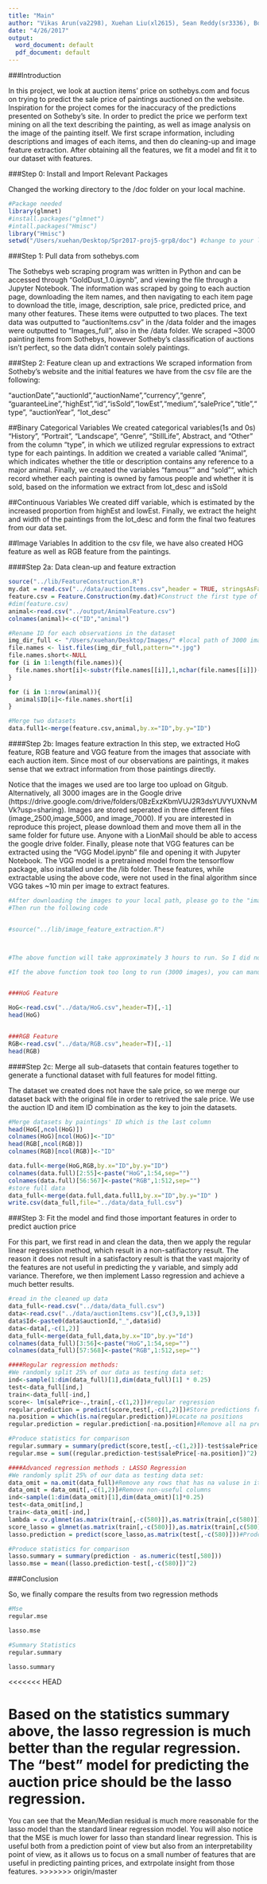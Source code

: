 ```yaml
---
title: "Main"
author: "Vikas Arun(va2298), Xuehan Liu(xl2615), Sean Reddy(sr3336), Boxuan Zhao(bz2290)"
date: "4/26/2017"
output:
  word_document: default
  pdf_document: default
---
```


###Introduction

In this project, we look at auction items' price on sothebys.com and focus on trying to predict the sale price of paintings auctioned on the website. Inspiration for the project comes for the inaccuracy of the predictions presented on Sotheby's site. In order to predict the price we perform text mining on all the text describing the painting, as well as image analysis on the image of the painting itself. We first scrape information, including descriptions and images of each items, and then do cleaning-up and image feature extraction. After obtaining all the features, we fit a model and fit it to our dataset with features.  

###Step 0: Install and Import Relevant Packages

Changed the working directory to the /doc folder on your local machine.
```r
#Package needed
library(glmnet)
#install.packages("glmnet")
#intall.packages("Hmisc")
library("Hmisc")
setwd("/Users/xuehan/Desktop/Spr2017-proj5-grp8/doc") #change to your local path
```


###Step 1: Pull data from sothebys.com

The Sothebys web scraping program was written in Python and can be accessed through "GoldDust_1.0.ipynb", and viewing the file through a Jupyter Notebook. The information was scraped by going to each auction page, downloading the item names, and then navigating to each item page to download the title, image, description, sale price, predicted price, and many other features. These items were outputted to two places. The text data was outputted to "auctionItems.csv" in the /data folder and the images were outputted to "Images_full", also in the /data folder. We scraped ~3000 painting items from Sothebys, however Sotheby's classification of auctions isn't perfect, so the data didn't contain solely paintings.


###Step 2: Feature clean up and extractions 
We scraped information from Sotheby's website and the initial features we have from the csv file are the following:

"auctionDate","auctionId","auctionName","currency","genre", "guaranteeLine","highEst","id","isSold","lowEst","medium","salePrice","title","type", "auctionYear", "lot_desc"

##Binary Categorical Variables
We created categorical variables(1s and 0s) "History", "Portrait", "Landscape", "Genre", "StillLife", Abstract, and "Other" from the column "type", in which we utilized regrular expressions to extract type for each paintings. In addition we created a variable called "Animal", which indicates whether the title or description contains any reference to a major animal. Finally, we created the variables "famous"" and "sold"", which record whether each painting is owned by famous people and whether it is sold, based on the information we extract from lot_desc and isSold

##Continuous Variables
We created diff variable, which is estimated by the increased proportion from highEst and lowEst. Finally, we extract the height and width of the paintings from the lot_desc and form the final two features from our data set.

##Image Variables
In addition to the csv file, we have also created HOG feature as well as RGB feature from the paintings. 

####Step 2a: Data clean-up and feature extraction
```r
source("../lib/FeatureConstruction.R")
my.dat = read.csv("../data/auctionItems.csv",header = TRUE, stringsAsFactors = FALSE)
feature.csv = Feature.Construction(my.dat)#Construct the first type of features
#dim(feature.csv)
animal<-read.csv("../output/AnimalFeature.csv")
colnames(animal)<-c("ID","animal")

#Rename ID for each observations in the dataset
img_dir_full <- "/Users/xuehan/Desktop/Images/" #local path of 3000 images
file.names <- list.files(img_dir_full,pattern="*.jpg") 
file.names.short<-NULL
for (i in 1:length(file.names)){
  file.names.short[i]<-substr(file.names[[i]],1,nchar(file.names[[i]])-4)
}

for (i in 1:nrow(animal)){
  animal$ID[i]<-file.names.short[i]
}

#Merge two datasets
data.full1<-merge(feature.csv,animal,by.x="ID",by.y="ID")
```

####Step 2b: Images feature extraction 
In this step, we extracted HoG feature, RGB feature and VGG feature from the images that associate with each auction item. Since most of our observations are paintings, it makes sense that we extract information from those paintings directly. 

Notice that the images we used are too large too upload on Gitgub. Alternatively, all 3000 images are in the Google drive (https://drive.google.com/drive/folders/0BzExzKbmVUJ2R3dsYUVYUXNvMVk?usp=sharing). Images are stored seperated in three different files (image_2500,image_5000, and image_7000). If you are interested in reproduce this project, please download them and move them all in the same folder for future use. Anyone with a LionMail should be able to access the google drive folder. Finally, please note that VGG features can be extracted using the "VGG Model.ipynb" file and opening it with Jupyter Notebook. The VGG model is a pretrained model from the tensorflow package, also installed under the /lib folder. These features, while extractable using the above code, were not used in the final algorithm since VGG takes ~10 min per image to extract features.

```r
#After downloading the images to your local path, please go to the "image_feature_extraction.R" and change "img_dir_full" to your local path (located after loading libraries).
#Then run the following code


#source("../lib/image_feature_extraction.R")



#The above function will take approximately 3 hours to run. So I did not 

#If the above function took too long to run (3000 images), you can manually run rgb_seperate.R under doc folder. It generates the whole 3000 by 512 matrix in four chuncks, meaning from the 1th to 500th, 501th to 1000th and so on.


###HoG Feature

HoG<-read.csv("../data/HoG.csv",header=T)[,-1]
head(HoG)


###RGB Feature
RGB<-read.csv("../data/RGB.csv",header=T)[,-1]
head(RGB)


```

####Step 2c: Merge all sub-datasets that contain features together to generate a functional dataset with full features for model fitting.

The dataset we created does not have the sale price, so we merge our dataset back with the original file in order to retrived the sale price. We use the auction ID and item ID combination as the key to join the datasets.
```r
#Merge datasets by paintings' ID which is the last column
head(HoG[,ncol(HoG)])
colnames(HoG)[ncol(HoG)]<-"ID"
head(RGB[,ncol(RGB)])
colnames(RGB)[ncol(RGB)]<-"ID"

data.full<-merge(HoG,RGB,by.x="ID",by.y="ID")
colnames(data.full)[2:55]<-paste("HoG",1:54,sep="")
colnames(data.full)[56:567]<-paste("RGB",1:512,sep="")
#store full data
data_full<-merge(data.full,data.full1,by.x="ID",by.y="ID" )
write.csv(data_full,file="../data/data_full.csv")


```


###Step 3: Fit the model and find those important features in order to predict auction price

For this part, we first read in and clean the data, then we apply the regular linear regression method, which result in a non-satifiactory result. The reason it does not result in a satisfactory result is that the vast majority of the features are not useful in predicting the y variable, and simply add variance. Therefore, we then implement Lasso regression and achieve a much better results.
```r
#read in the cleaned up data
data_full<-read.csv("../data/data_full.csv")
data<-read.csv("../data/auctionItems.csv")[,c(3,9,13)]
data$Id<-paste0(data$auctionId,"_",data$id)
data<-data[,-c(1,2)]
data_full<-merge(data_full,data,by.x="ID",by.y="Id")
colnames(data_full)[3:56]<-paste("HoG",1:54,sep="")
colnames(data_full)[57:568]<-paste("RGB",1:512,sep="")

####Regular regression methods:
#We randomly split 25% of our data as testing data set:
ind<-sample(1:dim(data_full)[1],dim(data_full)[1] * 0.25)
test<-data_full[ind,]
train<-data_full[-ind,]
score<- lm(salePrice~.,train[,-c(1,2)])#regular regression
regular.prediction = predict(score,test[,-c(1,2)])#Store predictions from regular regression model
na.position = which(is.na(regular.prediction))#Locate na positions
regular.prediction = regular.prediction[-na.position]#Remove all na predicitons from regular regression predictions

#Produce statistics for comparison
regular.summary = summary(predict(score,test[,-c(1,2)])-test$salePrice[-na.position])
regular.mse = sum((regular.prediction-test$salePrice[-na.position])^2)

####Advanced regression methods : LASSO Regression
#We randomly split 25% of our data as testing data set:
data_omit = na.omit(data_full)#Remove any rows that has na valuse in it
data_omit = data_omit[,-c(1,2)]#Remove non-useful columns
ind<-sample(1:dim(data_omit)[1],dim(data_omit)[1]*0.25)
test<-data_omit[ind,]
train<-data_omit[-ind,]
lambda = cv.glmnet(as.matrix(train[,-c(580)]),as.matrix(train[,c(580)]),type.measure = "mse")$lambda.min#Cross validate to find the best lambda values
score_lasso = glmnet(as.matrix(train[,-c(580)]),as.matrix(train[,c(580)]),family="gaussian",alpha=1,lambda = lambda)#Fit lasso model
lasso.prediction = predict(score_lasso,as.matrix(test[,-c(580)]))#Prodce prediction

#Produce statistics for comparison
lasso.summary = summary(prediction - as.numeric(test[,580]))
lasso.mse = mean((lasso.prediction-test[,-c(580)])^2)
```

###Conclusion

So, we finally compare the results from two regression methods
```r
#Mse
regular.mse

lasso.mse

#Summary Statistics
regular.summary

lasso.summary
```
<<<<<<< HEAD

Based on the statistics summary above, the lasso regression is much better than the regular regression. The "best" model for predicting the auction price should be the lasso regression. 
=======
You can see that the Mean/Median residual is much more reasonable for the lasso model than the standard linear regression model. You will also notice that the MSE is much lower for lasso than standard linear regression. This is useful both from a prediction point of view but also from an interpretability point of view, as it allows us to focus on a small number of features that are useful in predicting painting prices, and extrpolate insight from those features. 
>>>>>>> origin/master
